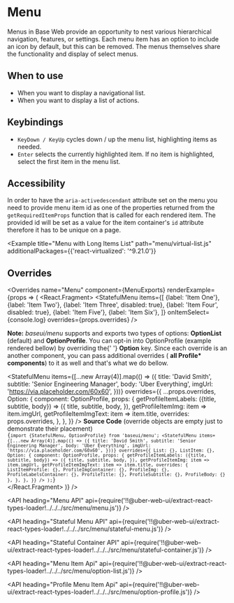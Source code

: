 <!--
Copyright (c) 2018-2019 Uber Technologies, Inc.

This source code is licensed under the MIT license found in the
LICENSE file in the root directory of this source tree.
-->





# Menu

Menus in Base Web provide an opportunity to nest various hierarchical navigation, features, or
settings. Each menu item has an option to include an icon by default, but this can be removed.
The menus themselves share the functionality and display of select menus.

## When to use

- When you want to display a navigational list.
- When you want to display a list of actions.

## Keybindings

- `KeyDown / KeyUp` cycles down / up the menu list, highlighting items as needed.
- `Enter` selects the currently highlighted item. If no item is highlighted, select the first item in the menu list.

## Accessibility

In order to have the `aria-activedescendant` attribute set on the menu you need to provide menu item id
as one of the properties returned from the `getRequiredItemProps` function that is called for each rendered item.
The provided id will be set as a value for the item container's `id` attribute therefore it has to be unique on a page.

<Example title="Menu Basic Usage" path="menu/basic.js">
  <Basic />
</Example>

<Example title="Menu with Compact Menu Items" path="menu/compact.js">
  <Compact />
</Example>

<Example title="Menu with Profile Menu" path="menu/profile.js">
  <Profile />
</Example>

<Example title="Menu Stateful example" path="menu/stateful.js">
  <Stateful />
</Example>

<Example title="Menu with Child Menu" path="menu/child.js">
  <Child />
</Example>

<Example
  title="Menu with Long Items List"
  path="menu/virtual-list.js"
  additionalPackages={{'react-virtualized': '^9.21.0'}}
>
  <VirtualList />
</Example>

## Overrides

<Overrides
  name="Menu"
  component={MenuExports}
  renderExample={props => (
    <React.Fragment>
      <Block marginBottom="scale600">
        <StatefulMenu
          items={[
            {label: 'Item One'},
            {label: 'Item Two'},
            {label: 'Item Three', disabled: true},
            {label: 'Item Four', disabled: true},
            {label: 'Item Five'},
            {label: 'Item Six'},
          ]}
          onItemSelect={console.log}
          overrides={props.overrides}
        />
      </Block>
      <p>
        <b>Note:</b> <i>baseui/menu</i> supports and exports two types of
        options: <b>OptionList</b> (default) and <b>OptionProfile</b>. You can
        opt-in into OptionProfile (example rendered bellow) by overriding the{' '}
        <strong>Option</strong> key. Since each override is an another
        component, you can pass additional overrides (
        <strong>all Profile* components</strong>) to it as well and that's what
        we do bellow.
      </p>
      <StatefulMenu
        items={[...new Array(4)].map(() => ({
          title: 'David Smith',
          subtitle: 'Senior Engineering Manager',
          body: 'Uber Everything',
          imgUrl: 'https://via.placeholder.com/60x60',
        }))}
        overrides={{
          ...props.overrides,
          Option: {
            component: OptionProfile,
            props: {
              getProfileItemLabels: ({title, subtitle, body}) => ({
                title,
                subtitle,
                body,
              }),
              getProfileItemImg: item => item.imgUrl,
              getProfileItemImgText: item => item.title,
              overrides: props.overrides,
            },
          },
        }}
      />
      <Block marginTop="scale600" marginBottom="scale600">
        <strong>Source Code</strong> (override objects are empty just to
        demonstrate their placement)
      </Block>
      <Code>
        {`import {StatefulMenu, OptionProfile} from 'baseui/menu';
            <StatefulMenu
              items={[...new Array(4)].map(() => ({
                title: 'David Smith',
                subtitle: 'Senior Engineering Manager',
                body: 'Uber Everything',
                imgUrl: 'https://via.placeholder.com/60x60',
              }))}
              overrides={{
                List: {},
                ListItem: {},
                Option: {
                  component: OptionProfile,
                  props: {
                    getProfileItemLabels: ({title, subtitle, body}) => ({
                      title,
                      subtitle,
                      body,
                    }),
                    getProfileItemImg: item => item.imgUrl,
                    getProfileItemImgText: item => item.title,
                    overrides: {
                      ListItemProfile: {},
                      ProfileImgContainer: {},
                      ProfileImg: {},
                      ProfileLabelsContainer: {},
                      ProfileTitle: {},
                      ProfileSubtitle: {},
                      ProfileBody: {}
                    },
                  },
                },
              }}
            />
          );`}
      </Code>
    </React.Fragment>
  )}
/>

<API
  heading="Menu API"
  api={require('!!@uber-web-ui/extract-react-types-loader!../../../src/menu/menu.js')}
/>

<API
  heading="Stateful Menu API"
  api={require('!!@uber-web-ui/extract-react-types-loader!../../../src/menu/stateful-menu.js')}
/>

<API
  heading="Stateful Container API"
  api={require('!!@uber-web-ui/extract-react-types-loader!../../../src/menu/stateful-container.js')}
/>

<API
  heading="Menu Item Api"
  api={require('!!@uber-web-ui/extract-react-types-loader!../../../src/menu/option-list.js')}
/>

<API
  heading="Profile Menu Item Api"
  api={require('!!@uber-web-ui/extract-react-types-loader!../../../src/menu/option-profile.js')}
/>
